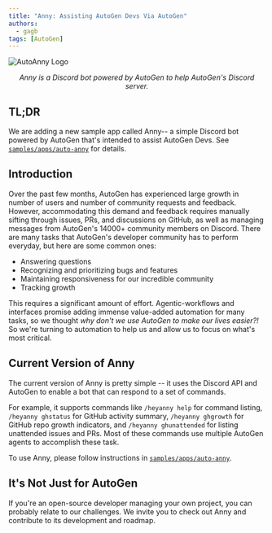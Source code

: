 ```yaml
---
title: "Anny: Assisting AutoGen Devs Via AutoGen"
authors:
  - gagb
tags: [AutoGen]
---
```


<div style={{ display: "flex", justifyContent: "center" }}>
  <img
    src="./img/AutoAnnyLogo.jpg"
    alt="AutoAnny Logo"
    style={{ width: "250px" }}
  />
</div>
<p align="center">
  <em>
    Anny is a Discord bot powered by AutoGen to help AutoGen's Discord server.
  </em>
</p>

## TL;DR

We are adding a new sample app called Anny-- a simple Discord bot powered
by AutoGen that's intended to assist AutoGen Devs. See [`samples/apps/auto-anny`](https://github.com/os1ai/build-with-os1/tree/main/samples/apps/auto-anny) for details.

## Introduction

Over the past few months, AutoGen has experienced large growth in number of users and number of community requests and feedback.
However, accommodating this demand and feedback requires manually sifting through issues, PRs, and discussions on GitHub, as well as managing messages
from AutoGen's 14000+ community members on Discord. There are many tasks that AutoGen's developer community has to perform everyday,
but here are some common ones:

- Answering questions
- Recognizing and prioritizing bugs and features
- Maintaining responsiveness for our incredible community
- Tracking growth

This requires a significant amount of effort. Agentic-workflows and interfaces promise adding
immense value-added automation for many tasks, so we thought _why don't we use AutoGen to make
our lives easier?!_ So we're turning to automation to help us and allow
us to focus on what's most critical.

## Current Version of Anny

The current version of Anny is pretty simple -- it uses the Discord API and AutoGen to enable a bot
that can respond to a set of commands.

For example, it supports commands like `/heyanny help` for command listing, `/heyanny ghstatus` for
GitHub activity summary, `/heyanny ghgrowth` for GitHub repo growth indicators, and `/heyanny ghunattended` for listing unattended issues and PRs. Most of these commands use multiple AutoGen agents to accomplish these task.

To use Anny, please follow instructions in [`samples/apps/auto-anny`](https://github.com/os1ai/build-with-os1/tree/main/samples/apps/auto-anny).

## It's Not Just for AutoGen

If you're an open-source developer managing your own project, you can probably relate to our challenges. We invite you to check out Anny and contribute to its development and roadmap.
